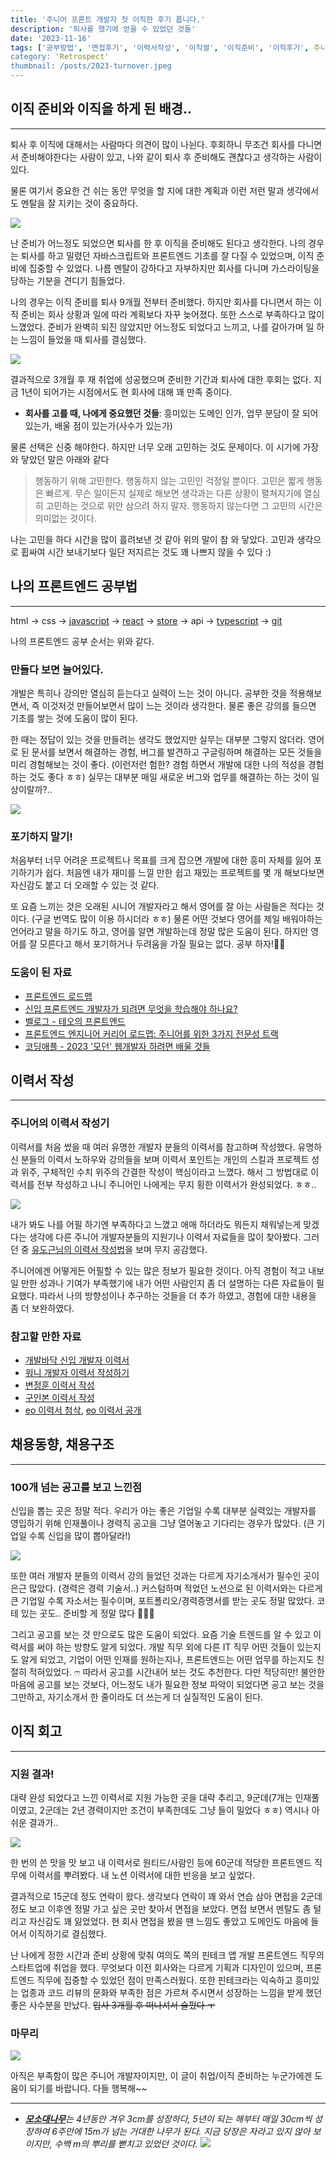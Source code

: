 ```yaml
---
title: '주니어 프론트 개발자 첫 이직한 후기 풉니다.'
description: '퇴사를 했기에 얻을 수 있었던 것들'
date: '2023-11-16'
tags: ['공부방법', '면접후기', '이력서작성', '이직썰', '이직준비', '이직후기', 주니어']
category: 'Retrospect'
thumbnail: /posts/2023-turnover.jpeg
---
```


## 이직 준비와 이직을 하게 된 배경..

---

퇴사 후 이직에 대해서는 사람마다 의견이 많이 나뉜다. 후회하니 무조건 회사를 다니면서 준비해야한다는 사람이 있고, 나와 같이 퇴사 후 준비해도 괜찮다고 생각하는 사람이 있다.

물론 여기서 중요한 건 쉬는 동안 무엇을 할 지에 대한 계획과 이런 저런 말과 생각에서도 멘탈을 잘 지키는 것이 중요하다.

![](https://velog.velcdn.com/images/bbahna/post/4a35bb2b-496c-40b2-9fd1-da5194554eb5/image.jpeg)

난 준비가 어느정도 되었으면 퇴사를 한 후 이직을 준비해도 된다고 생각한다. 나의 경우는 퇴사를 하고 밀렸던 자바스크립트와 프론트엔드 기초를 잘 다질 수 있었으며, 이직 준비에 집중할 수 있었다. 나름 멘탈이 강하다고 자부하지만 회사를 다니며 가스라이팅을 당하는 기분을 견디기 힘들었다.

나의 경우는 이직 준비를 퇴사 9개월 전부터 준비했다. 하지만 회사를 다니면서 하는 이직 준비는 회사 상황과 일에 따라 계획보다 자꾸 늦어졌다. 또한 스스로 부족하다고 많이 느꼈었다. 준비가 완벽히 되진 않았지만 어느정도 되었다고 느끼고, 나를 갈아가며 일 하는 느낌이 들었을 때 퇴사를 결심했다.

![](https://velog.velcdn.com/images/bbahna/post/d4fbba15-70be-43ff-abb6-8035626821f9/image.png)

결과적으로 3개월 후 재 취업에 성공했으며 준비한 기간과 퇴사에 대한 후회는 없다. 지금 1년이 되어가는 시점에서도 현 회사에 대해 꽤 만족 중이다.

- **회사를 고를 때, 나에게 중요했던 것들**: 흥미있는 도메인 인가, 업무 분담이 잘 되어 있는가, 배울 점이 있는가(사수가 있는가)

물론 선택은 신중 해야한다. 하지만 너무 오래 고민하는 것도 문제이다. 이 시기에 가장 와 닿았던 말은 아래와 같다

> 행동하기 위해 고민한다. 행동하지 않는 고민인 걱정일 뿐이다. 고민은 짧게 행동은 빠르게.
> 무슨 일이든지 실제로 해보면 생각과는 다른 상황이 펼쳐지기에 열심히 고민하는 것으로 위안 삼으려 하지 말자.
> 행동하지 않는다면 그 고민의 시간은 의미없는 것이다.

나는 고민을 하다 시간을 많이 흘려보낸 것 같아 위의 말이 참 와 닿았다. 고민과 생각으로 휩싸여 시간 보내기보다 일단 저지르는 것도 꽤 나쁘지 않을 수 있다 :)

## 나의 프론트엔드 공부법

---

html → css → [javascript](https://github.com/bbahna/FE-study/tree/main/javascript) → [react](https://github.com/bbahna/FE-study/tree/main/react) → [store](https://github.com/bbahna/FE-study/tree/main/redux) → api → [typescript](https://github.com/bbahna/FE-study/tree/main/typescript) → [git](https://github.com/bbahna/FE-study/blob/main/git/README.md)

나의 프론트엔드 공부 순서는 위와 같다.

### 만들다 보면 늘어있다.

개발은 특히나 강의만 열심히 듣는다고 실력이 느는 것이 아니다. 공부한 것을 적용해보면서, 즉 이것저것 만들어보면서 많이 느는 것이라 생각한다. 물론 좋은 강의를 들으면 기초를 쌓는 것에 도움이 많이 된다.

한 때는 정답이 있는 것을 만들려는 생각도 했었지만 실무는 대부분 그렇지 않더라. 영어로 된 문서를 보면서 해결하는 경험, 버그를 발견하고 구글링하며 해결하는 모든 것들을 미리 경험해보는 것이 좋다. (이런저런 험한? 경험 하면서 개발에 대한 나의 적성을 경험하는 것도 좋다 ㅎㅎ) 실무는 대부분 매일 새로운 버그와 업무를 해결하는 하는 것이 일상이랄까?..

![](https://velog.velcdn.com/images/bbahna/post/1a4b9712-d467-4429-9271-e63542ed0d6c/image.jpeg)

### 포기하지 말기!

처음부터 너무 어려운 프로젝트나 목표를 크게 잡으면 개발에 대한 흥미 자체를 잃어 포기하기가 쉽다. 처음엔 내가 재미를 느낄 만한 쉽고 재밌는 프로젝트를 몇 개 해보다보면 자신감도 붙고 더 오래할 수 있는 것 같다.

또 요즘 느끼는 것은 오래된 시니어 개발자라고 해서 영어를 잘 아는 사람들은 적다는 것이다. (구글 번역도 많이 이용 하시더라 ㅎㅎ) 물론 어떤 것보다 영어를 제일 배워야하는 언어라고 말을 하기도 하고, 영어를 알면 개발하는데 정말 많은 도움이 된다. 하지만 영어를 잘 모른다고 해서 포기하거나 두려움을 가질 필요는 없다. 공부 하자!💪🏻

### 도움이 된 자료

- [프론트엔드 로드맵](https://roadmap.sh/frontend)
- [신입 프론트엔드 개발자가 되려면 무엇을 학습해야 하나요?](https://jbee.io/essay/for_junior_frontend_developer/)
- [벨로그 - 테오의 프론트엔드](https://velog.io/@teo/frontend)
- [프론트엔드 엔지니어 커리어 로드맵: 주니어를 위한 3가지 전문성 트랙](https://steady-study.super.site/frontend-engineer-career-roadmap?fbclid=IwAR05a2QfW5eErIOrstl8E1EZKVbHKtM07eZRFO4E94FtXsAB7HTCn5MxgRM&mibextid=Zxz2cZ)
- [코딩애플 - 2023 '모던' 웹개발자 하려면 배울 것들](https://youtu.be/ZM55pce2AkY)

## 이력서 작성

---

### 주니어의 이력서 작성기

이력서를 처음 썼을 때 여러 유명한 개발자 분들의 이력서를 참고하며 작성했다. 유명하신 분들의 이력서 노하우와 강의들을 보며 이력서 포인트는 개인의 스킬과 프로젝트 성과 위주, 구체적인 수치 위주의 간결한 작성이 핵심이라고 느꼈다. 해서 그 방법대로 이력서를 전부 작성하고 나니 주니어인 나에게는 무지 횡한 이력서가 완성되었다. ㅎㅎ..

![](https://velog.velcdn.com/images/bbahna/post/1eefd189-45f7-4a83-8a60-5b5e1c19b225/image.png)

내가 봐도 나를 어필 하기엔 부족하다고 느꼈고 애매 하더라도 뭐든지 채워넣는게 맞겠다는 생각에 다른 주니어 개발자분들의 지원기나 이력서 자료들을 많이 찾아봤다. 그러던 중 [유도근님의 이력서 작성법](https://velog.io/@yukina1418/%EC%A2%8B%EC%9D%80-%EC%9D%B4%EB%A0%A5%EC%84%9C%EC%99%80-%EB%82%98%EC%81%9C-%EC%9D%B4%EB%A0%A5%EC%84%9C)을 보며 무지 공감했다.

주니어에겐 어떻게든 어필할 수 있는 많은 정보가 필요한 것이다. 아직 경험이 적고 내보일 만한 성과나 기여가 부족했기에 내가 어떤 사람인지 좀 더 설명하는 다른 자료들이 필요했다. 따라서 나의 방향성이나 추구하는 것들을 더 추가 하였고, 경험에 대한 내용을 좀 더 보완하였다.

### 참고할 만한 자료

- [개발바닥 신입 개발자 이력서](https://youtu.be/Yc56NpYW1DM)
- [워니 개발자 이력서 작성하기](https://wonny.space/writing/work/engineer-resume)
- [변정훈 이력서 작성](https://blog.outsider.ne.kr/1234)
- [구인본 이력서 작성](https://techblog.woowahan.com/2531/)
- [eo 이력서 첨삭](https://www.youtube.com/watch?v=1bcmmc2rTBE), [eo 이력서 공개](https://www.youtube.com/watch?v=fv5pIa_l7ns)

## 채용동향, 채용구조

---

### 100개 넘는 공고를 보고 느낀점

신입을 뽑는 곳은 정말 적다. 우리가 아는 좋은 기업일 수록 대부분 실력있는 개발자를 영입하기 위해 인재풀이나 경력직 공고을 그냥 열어놓고 기다리는 경우가 많았다. (큰 기업일 수록 신입을 많이 뽑아달라!)

![](https://velog.velcdn.com/images/bbahna/post/bc43bdb7-e848-4dd6-9980-8a6a93168966/image.jpeg)

또한 여러 개발자 분들의 이력서 강의 들었던 것과는 다르게 자기소개서가 필수인 곳이 은근 많았다. (경력은 경력 기술서..) 커스텀하며 적었던 노션으로 된 이력서와는 다르게 큰 기업일 수록 자소서는 필수이며, 포트폴리오/경력증명서를 받는 곳도 정말 많았다. 코테 있는 곳도.. 준비할 게 정말 많다 🤦🏻‍♀️

그리고 공고를 보는 것 만으로도 많은 도움이 되었다. 요즘 기술 트렌드를 알 수 있고 이력서를 써야 하는 방향도 알게 되었다. 개발 직무 외에 다른 IT 직무 어떤 것들이 있는지도 알게 되었고, 기업이 어떤 인재를 원하는지나, 프론트엔드는 어떤 업무를 하는지도 친절히 적혀있었다. ෆ 따라서 공고를 시간내어 보는 것도 추천한다. 다만 적당히만! 불안한 마음에 공고를 보는 것보다, 어느정도 내가 필요한 정보 파악이 되었다면 공고 보는 것을 그만하고, 자기소개서 한 줄이라도 더 쓰는게 더 실질적인 도움이 된다.

## 이직 회고

---

### 지원 결과!

대략 완성 되었다고 느낀 이력서로 지원 가능한 곳을 대략 추리고, 9군데(7개는 인재풀이였고, 2군데는 2년 경력이지만 조건이 부족한데도 그냥 들이 밀었다 ㅎㅎ) 역시나 아쉬운 결과가..

![](https://velog.velcdn.com/images/bbahna/post/99cb2581-2ff3-487d-ae23-d801d6b49f71/image.png)

한 번의 쓴 맛을 맛 보고 내 이력서로 원티드/사람인 등에 60군데 적당한 프론트엔드 직무에 이력서를 뿌려봤다. 내 노션 이력서에 대한 반응을 보고 싶었다.

결과적으로 15군데 정도 연락이 왔다. 생각보다 연락이 꽤 와서 연습 삼아 면접을 2군데 정도 보고 이후엔 정말 가고 싶은 곳만 찾아서 면접을 보았다. 면접 보면서 멘탈도 좀 털리고 자신감도 꽤 잃었었다. 현 회사 면접을 봤을 땐 느낌도 좋았고 도메인도 마음에 들어서 이직하기로 결심했다.

난 나에게 정한 시간과 준비 상황에 맞춰 여의도 쪽의 핀테크 앱 개발 프론트엔드 직무의 스타트업에 취업을 했다. 무엇보다 이전 회사와는 다르게 기획과 디자인이 있으며, 프론트엔드 직무에 집중할 수 있었던 점이 만족스러웠다. 또한 핀테크라는 익숙하고 흥미있는 업종과 코드 리뷰의 문화와 부족한 점은 가르쳐 주시면서 성장하는 느낌을 받게 했던 좋은 사수분을 만났다. ~~입사 3개월 후 떠나셔서 슬펐다 ㅜ~~

### 마무리

![](https://velog.velcdn.com/images/bbahna/post/794e15c4-57e2-4e2b-baec-6da41daac522/image.png)

아직은 부족함이 많은 주니어 개발자이지만, 이 글이 취업/이직 준비하는 누군가에겐 도움이 되기를 바랍니다. 다들 행복해~~

---

- _[**모소대나무**](https://month.symentor.co.kr/bbs/board.php?bo_table=meditation&wr_id=5&page=5)는 4년동안 겨우 3cm를 성장하다, 5년이 되는 해부터 매일 30cm씩 성장하여 6주만에 15m가 넘는 거대한 나무가 된다. 지금 당장은 자라고 있지 않아 보이지만, 수백 m의 뿌리를 뻗치고 있었던 것이다._
  ![](https://velog.velcdn.com/images/bbahna/post/391bb51d-8b05-4dc8-b4de-eb1a69b03d36/image.jpg)
